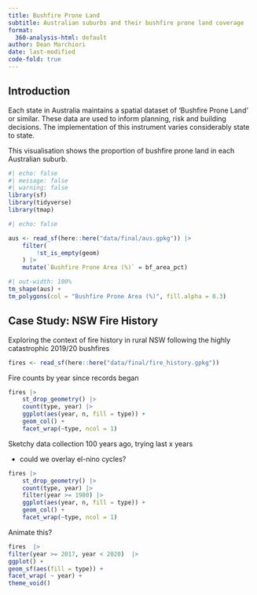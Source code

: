 ```yaml
---
title: Bushfire Prone Land
subtitle: Australian suburbs and their bushfire prone land coverage
format:
  360-analysis-html: default
author: Dean Marchiori
date: last-modified
code-fold: true
---
```


## Introduction

Each state in Australia maintains a spatial dataset of 'Bushfire Prone Land' or similar. These data are used to inform
planning, risk and building decisions. The implementation of this instrument varies considerably state to state. 

This visualisation shows the proportion of bushfire prone land in each Australian suburb.

```r
#| echo: false
#| message: false
#| warning: false 
library(sf)
library(tidyverse)
library(tmap)
```

```r
#| echo: false

aus <- read_sf(here::here("data/final/aus.gpkg")) |>
    filter(
        !st_is_empty(geom)
    ) |>
    mutate(`Bushfire Prone Area (%)` = bf_area_pct)

```

```r
#| out-width: 100%
tm_shape(aus) +
tm_polygons(col = "Bushfire Prone Area (%)", fill.alpha = 0.3)
```

## Case Study: NSW Fire History  

Exploring the context of fire history in rural NSW following the highly catastrophic 2019/20 bushfires  


```r
fires <- read_sf(here::here("data/final/fire_history.gpkg"))
```

Fire counts by year since records began

```r
fires |>
    st_drop_geometry() |>
    count(type, year) |>
    ggplot(aes(year, n, fill = type)) +
    geom_col() +
    facet_wrap(~type, ncol = 1)
```

Sketchy data collection 100 years ago, trying last x years

- could we overlay el-nino cycles?

```r
fires |>
    st_drop_geometry() |>
    count(type, year) |>
    filter(year >= 1980) |>
    ggplot(aes(year, n, fill = type)) +
    geom_col() +
    facet_wrap(~type, ncol = 1)
```

Animate this?

```r
fires  |>
filter(year >= 2017, year < 2020)  |>
ggplot() +
geom_sf(aes(fill = type)) +
facet_wrap( ~ year) +
theme_void()
```